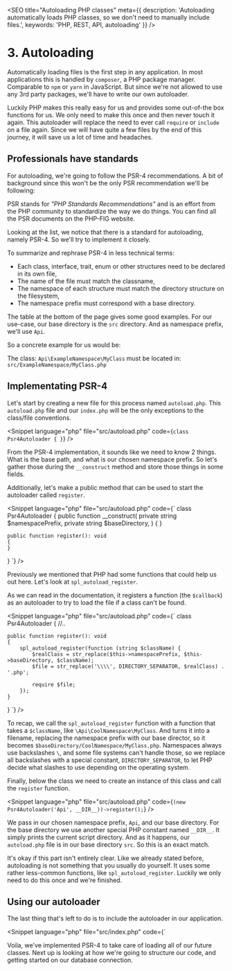 
<SEO
  title="Autoloading PHP classes"
  meta={{
    description: 'Autoloading automatically loads PHP classes, so we don\'t need to manually include files.',
    keywords: 'PHP, REST, API, autoloading'
  }}
/>

# 3. Autoloading

Automatically loading files is the first step in any application. In most applications this is handled by `composer`, a PHP package manager.
Comparable to `npm` or `yarn` in JavaScript. But since we're not allowed to use any 3rd party packages, we'll have to write our own autoloader.

Luckily PHP makes this really easy for us and provides some out-of-the box functions for us. We only need to make this once and then never touch it again.
This autoloader will replace the need to ever call `require` or `include` on a file again.
Since we will have quite a few files by the end of this journey, it will save us a lot of time and headaches.

## Professionals have standards

For autoloading, we're going to follow the PSR-4 recommendations. A bit of background since this won't be the only PSR recommendation we'll be following:

PSR stands for *"PHP Standards Recommendations"* and is an effort from the PHP community to standardize the way we do things.
You can find all the PSR documents on the <Link href="https://www.php-fig.org/">PHP-FIG</Link> website.

Looking at the list, we notice that there is a standard for autoloading, namely <Link href="https://www.php-fig.org/psr/psr-4/">PSR-4</Link>. So we'll try to implement it closely.

To summarize and rephrase PSR-4 in less technical terms:
- Each class, interface, trait, enum or other structures need to be declared in its own file,
- The name of the file must match the classname,
- The namespace of each structure must match the directory structure on the filesystem,
- The namespace prefix must correspond with a base directory.

The table at the bottom of the page gives some good examples. For our use-case, our base directory is the `src` directory.
And as namespace prefix, we'll use `Api`.

So a concrete example for us would be:

The class: `Api\ExampleNamespace\MyClass` must be located in: `src/ExampleNamespace/MyClass.php`

## Implementating PSR-4

Let's start by creating a new file for this process named `autoload.php`. This `autoload.php` file and our `index.php` will be the only exceptions to the class/file conventions.

<Snippet language="php" file="src/autoload.php" code={`
class Psr4Autoloader
{
}
`} />

From the PSR-4 implementation, it sounds like we need to know 2 things. What is the base path, and what is our chosen namespace prefix.
So let's gather those during the `__construct` method and store those things in some fields.

Additionally, let's make a public method that can be used to start the autoloader called `register`.

<Snippet language="php" file="src/autoload.php" code={`
class Psr4Autoloader
{
    public function __construct(
        private string $namespacePrefix,
        private string $baseDirectory,
    ) {
    }

    public function register(): void
    {
    }
}
`} />

Previously we mentioned that PHP had some functions that could help us out here.
Let's look at <Link href="https://www.php.net/manual/en/function.spl-autoload-register.php">`spl_autoload_register`</Link>.

As we can read in the documentation, it registers a function (the `$callback`) as an autoloader to try to load the file if a class can't be found.

<Snippet language="php" file="src/autoload.php" code={`
class Psr4Autoloader
{
    //..

    public function register(): void
    {
        spl_autoload_register(function (string $className) {
            $realClass = str_replace($this->namespacePrefix, $this->baseDirectory, $className);
            $file = str_replace('\\\\', DIRECTORY_SEPARATOR, $realClass) . '.php';

            require $file;
        });
    }
}
`} />

To recap, we call the `spl_autoload_register` function with a function that takes a `$className`, like `\Api\CoolNamespace\MyClass`.
And turns it into a filename, replacing the namespace prefix with our base director, so it becomes `$baseDirectory/CoolNamespace/MyClass.php`.
Namespaces always use backslashes `\`, and some file systems can't handle those,
so we replace all backslashes with a special constant, `DIRECTORY_SEPARATOR`, to let PHP decide what slashes to use depending on the operating system.

Finally, below the class we need to create an instance of this class and call the `register` function.

<Snippet language="php" file="src/autoload.php" code={`
(new Psr4Autoloader('Api', __DIR__))->register();
`} />

We pass in our chosen namespace prefix, `Api`, and our base directory. For the base directory we use another special PHP constant named `__DIR__`.
It simply prints the current script directory. And as it happens, our `autoload.php` file is in our base directory `src`. So this is an exact match.

It's okay if this part isn't entirely clear. Like we already stated before, autoloading is not something that you usually do yourself.
It uses some rather less-common functions, like `spl_autoload_register`. Luckily we only need to do this once and we're finished.

## Using our autoloader

The last thing that's left to do is to include the autoloader in our application.

<Snippet language="php" file="src/index.php" code={`
<?php
require_once 'autoload.php';
`} />

Voila, we've implemented PSR-4 to take care of loading all of our future classes.
Next up is looking at how we're going to structure our code, and getting started on our database connection.

<ChapterNavigator prev="/courses/php-rest-api/02-postman" next="/courses/php-rest-api/04-database" />
